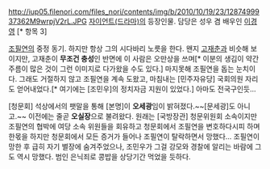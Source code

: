 http://iup05.filenori.com/files_nori/contents/img/b/2010/10/19/23/1287499937362M9wrpjV2rL.JPG
[[자이언트(드라마)]]의 등장인물. 담당은 성우 겸 배우인 [[이경영]] [* 항목 3]

[[조필연]]의 중정 동기. 하지만 항상 그의 시다바리 노릇을 한다. 왠지 [[고재춘]]과 비슷해 보이지만, 고재춘이 '''무조건 충성'''인 반면에 이 사람은 오만상을 쓰며[* 이분의 생김이 약간 주름이 많은 것이 그런 이미지로 다가왔을 수도 있다.] 마지못해 조필연을 돕는 눈치이다. 그래도 거절하지 않고 조필연을 계속 도왔고, 마침내는 [민주자유당] 국회의원 자리도 얻어내었다.[* 여기에는 [조민우]의 정치자금 지원이 있었다.] 아마도 전국구인듯...

[청문회] 석상에서의 팻말을 통해 [본명]이 '''오세광'''임이 밝혀졌다.~~[문세광]도 아니고.~~ 이전에는 줄곧 '''오실장'''으로 불려왔다.
원래는 [국방장관] 청문위원회 소속이지만 조필연의 협박에 여당 소속 위원들을 회유하고 청문회에서 조필연을 변호하다시피 하며 한몫을 하지만 청문회에서 모든 증거가 들어나 조필연이 탈락하면서 망했다...
조필연이 망한 후 급히 자기 별장에 숨겨주었으나, 조민우가 그걸 강모와 경찰에 알리는 바람에 그도 역시 망했다. 범인 은닉죄로 콩밥을 상당기간 먹었을 듯하다.
